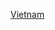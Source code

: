 {{year in country category|2|0|1|3|越南|亞洲||}}
{{Commons category|2013 in Vietnam}}

[[Category:2013年東南亞|Vietnam]]